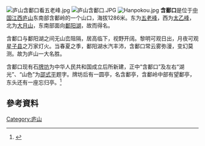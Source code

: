 {{coord|29|32|47|N|115|58|52|E|display=title|scale:10000}}
[[File:庐山含鄱口看五老峰.jpg|thumb]]
[[File:庐山含鄱口.JPG|thumb]]
[[File:Hanpokou.jpg|thumb]]
'''含鄱口'''是位于[[中国|中国]][[江西|江西]][[庐山|庐山]]东南部含鄱岭的一个山口，海拔1286米。东为[[五老峰|五老峰]]，西为[[太乙峰|太乙峰]]，北为[[大月山|大月山]]，东南部面向[[鄱阳湖|鄱阳湖]]，故而得名。

含鄱口与鄱阳湖之间无山峦阻隔，居高临下，视野开阔。黎明可观日出，月夜可观[[星子县|星子县]]之万家灯火。当春夏之季，鄱阳湖水汽丰沛，含鄱口常云雾弥漫，变幻莫测。故为庐山一大名胜。

含鄱口现有石[[牌坊|牌坊]]为中华人民共和国成立后所新建，正中“含鄱口”及左右“湖光”、“山色”为[[邵式平|邵式平]]题字。牌坊后有一圆亭，名含鄱亭，含鄱岭中部有望鄱亭，东头还有一座忘归亭。<ref>{{Cite book |title=庐山旅游全书 |author=方国权, 苏茂, 方淳 |publisher=江西美术出版社 |year=2004 |pages=77-79 |isbn=7-80690-400-X}}</ref>

==參考資料==
{{reflist}}

{{DEFAULTSORT:H}}
[[Category:庐山|Category:庐山]]